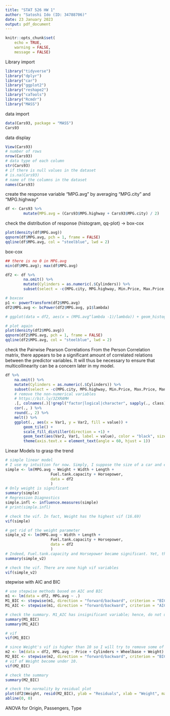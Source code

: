 ```yaml
---
title: "STAT 526 HW 1"
author: "Satoshi Ido (ID: 34788706)"
date: 23 January 2023
output: pdf_document
---
```

```r
knitr::opts_chunk$set(
    echo = TRUE,
    warning = FALSE,
    message = FALSE)
```

Library import
```r
library("tidyverse")
library("dplyr")
library("car")
library("ggplot2")
library("reshape2")
library("caTools")
library("Rcmdr")
library("MASS")
```

data import
```r
data(Cars93, package = "MASS")
Cars93
```

data display
```r
View(Cars93)
# number of rows
nrow(Cars93)
# data type of each column
str(Cars93)
# if there is null values in the dataset
# is.na(Cars93)
# name of the columns in the dataset
names(Cars93)

```

create the response variable "MPG.avg" by averaging "MPG.city" and "MPG.highway"
```r
df <- Cars93 %>%
        mutate(MPG.avg = (Cars93$MPG.highway + Cars93$MPG.city) / 2)
```

check the distribution of response (histogram, qq-plot) → box-cox
```r
plot(density(df$MPG.avg))
qqnorm(df$MPG.avg, pch = 1, frame = FALSE)
qqline(df$MPG.avg, col = "steelblue", lwd = 2)
```


box-cox
```r
## there is no 0 in MPG.avg
min(df$MPG.avg); max(df$MPG.avg)

df2 <- df %>%
        na.omit() %>%
        mutate(Cylinders = as.numeric(.$Cylinders)) %>%
        subset(select = -c(MPG.city, MPG.highway, Min.Price, Max.Price, Manufacturer, Model, Make))

# boxcox
p1 <- powerTransform(df2$MPG.avg)
df2$MPG.avg <- bcPower(df2$MPG.avg, p1$lambda)

# ggplot(data = df2, aes(x = (MPG.avg^lambda -1)/lambda)) + geom_histogram(fill = "blue", bins = 15)

# plot again
plot(density(df2$MPG.avg))
qqnorm(df2$MPG.avg, pch = 1, frame = FALSE)
qqline(df2$MPG.avg, col = "steelblue", lwd = 2)
```



check the Pairwise Pearson Correlations
From the Person Correlation matrix, there appears to be a significant amount of correlated relations between the predictor variables. It will thus be necessary to ensure that multicollinearity can be
a concern later in my model.
```r
df %>%
    na.omit() %>%
    mutate(Cylinders = as.numeric(.$Cylinders)) %>%
    subset(select = -c(MPG.city, MPG.highway, Min.Price, Max.Price, Manufacturer, Model, Make)) %>%
    # remove the non-numerical variables
    # https://bit.ly/3ZXRAMH
    .[, colnames(.)[!grepl("factor|logical|character", sapply(., class))]] %>%
    cor(., ) %>%
    round(., 2) %>%
    melt() %>%
    ggplot(., aes(x = Var1, y = Var2, fill = value)) +
        geom_tile() +
        scale_fill_distiller(direction = +1) +
        geom_text(aes(Var2, Var1, label = value), color = "black", size = 4) +
        theme(axis.text.x = element_text(angle = 60, hjust = 1))
```

Linear Models to grasp the trend
```r
# simple linear model
# I use my intuition for now. Simply, I suppose the size of a car and engine and fuel tank are correlated with the car efficiency
simple <- lm(MPG.avg ~ Weight + Width + Length +
                    Fuel.tank.capacity + Horsepower,
                    data = df2
                    )
# Only weight is significant
summary(simple)
# Regression Diagnostics
simple.infl <- influence.measures(simple)
# print(simple.infl)

# check the vif. In fact, Weight has the highest vif (16.69)
vif(simple)

# get rid of the weight parameter
simple_v2 <- lm(MPG.avg ~ Width + Length +
                    Fuel.tank.capacity + Horsepower,
                    data = df2
                    )
# Indeed, Fuel.tank.capacity and Horsepower became significant. Yet, this model is not preferrable in terms of Interpretability.
summary(simple_v2)

# check the vif. There are none high vif variables
vif(simple_v2)
```

stepwise with AIC and BIC
```r
# use stepwise methods based on AIC and BIC
m1 <- lm(data = df2, MPG.avg ~ .)
M1_BIC <- stepwise(m1, direction = "forward/backward", criterion = "BIC")
M1_AIC <- stepwise(m1, direction = "forward/backward", criterion = "AIC")

# check the summary. M1_AIC has insignificant variable; hence, do not use M1_AIC this time. Interpret M1_BIC only
summary(M1_BIC)
summary(M1_AIC)

# vif
vif(M1_BIC)

# since Weight's vif is higher than 10 so I will try to remove some of variables while maintaing R-squared score, and Fuel.tank.capacity is found that getting rid of Fuel.tank.capacity
m2 <- lm(data = df2, MPG.avg ~ Price + Cylinders + Wheelbase + Weight)
M2_BIC <- stepwise(m2, direction = "forward/backward", criterion = "BIC")
# vif of Weight become under 10.
vif(M2_BIC)

# check the summary
summary(M2_BIC)

# check the normality by residual plot
plot(df2$Weight, resid(M2_BIC), ylab = "Residuals", xlab = "Weight", main = "Car Efficiency")
abline(0, 0)
```

ANOVA for Origin, Passengers, Type
```r

```

